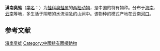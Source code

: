 {{Speciesbox
| status = LC
| status_system = IUCN3.1
| status_ref =<ref name=IUCN>{{Cite journal | author = Michael Wai Neng Lau | author2 = Zhao Ermi | author3 = Raoul Bain | title = ''Odorrana tiannanensis'' | journal = [[The_IUCN_Red_List_of_Threatened_Species|The IUCN Red List of Threatened Species]] | volume = 2004 | page = e.T58737A11834901 | publisher = [[IUCN|IUCN]] | date = 2004 | url = http://www.iucnredlist.org/details/58737/0 | doi = 10.2305/IUCN.UK.2004.RLTS.T58737A11834901.en | access-date = 15 January 2018 | archive-date = 2018-06-02 | archive-url = https://web.archive.org/web/20180602051846/http://www.iucnredlist.org/details/58737/0 | dead-url = no }}</ref>
| genus = Odorrana
| species = tiannanensis
| authority = ([[杨钟健|Yang]] & Li, 1980)
| synonyms= 
* ''Rana tiannanensis'' <small>Yang & Li, 1980</small>
* ''Rana (Odorrana) megatympanum'' <small>Bain et al., 2003</small>
* ''Rana heatwolei'' <small>Stuart and Bain, 2005</small>
* ''Rana tabaca''
}}

'''滇南臭蛙'''（[[学名|学名]]：{{lang|la|''Odorrana tiannanensis''}}）为[[蛙科|蛙科]][[臭蛙属|臭蛙属]]的[[两栖动物|两栖动物]]，是中国的特有物种。分布于[[海南|海南]]、[[云南|云南]]等地，多生活于阴暗的水流湍急的山涧中。该物种的模式产地在云南[[河口|河口]]。
==参考文献==
{{reflist}}
{{Wikispecies|Rana tiannanensis}}
{{Taxonbar|from=Q1039381}}

[[Category:臭蛙属|滇南臭蛙]]
[[Category:中國特有兩棲動物|Category:中國特有兩棲動物]]


{{amphibian-stub}}